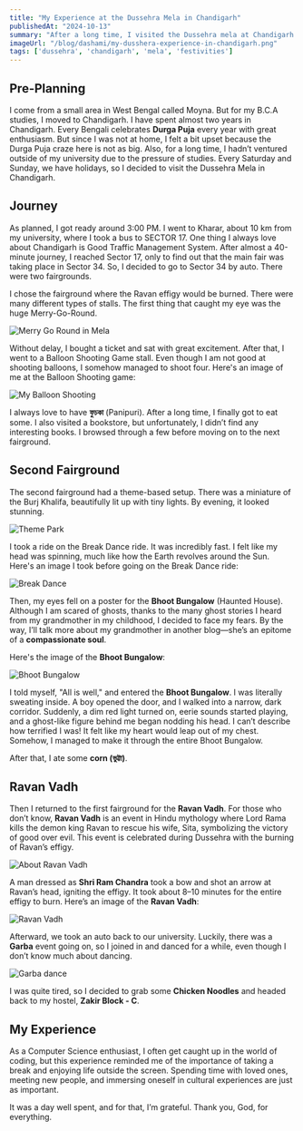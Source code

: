 ```yaml
---
title: "My Experience at the Dussehra Mela in Chandigarh"
publishedAt: "2024-10-13"
summary: "After a long time, I visited the Dussehra mela at Chandigarh's Sector 17 & 34, and it was an adventurous and fun-filled experience with a variety of activities and festivities."
imageUrl: "/blog/dashami/my-dusshera-experience-in-chandigarh.png"
tags: ['dussehra', 'chandigarh', 'mela', 'festivities']
---
```


## Pre-Planning
I come from a small area in West Bengal called Moyna. But for my B.C.A studies, I moved to Chandigarh. I have spent almost two years in Chandigarh. Every Bengali celebrates **Durga Puja** every year with great enthusiasm. But since I was not at home, I felt a bit upset because the Durga Puja craze here is not as big. Also, for a long time, I hadn’t ventured outside of my university due to the pressure of studies. Every Saturday and Sunday, we have holidays, so I decided to visit the Dussehra Mela in Chandigarh.

## Journey
As planned, I got ready around 3:00 PM. I went to Kharar, about 10 km from my university, where I took a bus to SECTOR 17. One thing I always love about Chandigarh is Good Traffic Management System. After almost a 40-minute journey, I reached Sector 17, only to find out that the main fair was taking place in Sector 34. So, I decided to go to Sector 34 by auto. There were two fairgrounds.

I chose the fairground where the Ravan effigy would be burned. There were many different types of stalls. The first thing that caught my eye was the huge Merry-Go-Round.

![Merry Go Round in Mela](/blog/dashami/merry-go-round.jpg "Merry Go Round in Mela")

Without delay, I bought a ticket and sat with great excitement. After that, I went to a Balloon Shooting Game stall. Even though I am not good at shooting balloons, I somehow managed to shoot four. Here's an image of me at the Balloon Shooting game:

![My Balloon Shooting](/blog/dashami/shubhadip-is-shooting.jpg "Balloon Shooting")

I always love to have **ফুচকা** (Panipuri). After a long time, I finally got to eat some. I also visited a bookstore, but unfortunately, I didn’t find any interesting books. I browsed through a few before moving on to the next fairground.

## Second Fairground

The second fairground had a theme-based setup. There was a miniature of the Burj Khalifa, beautifully lit up with tiny lights. By evening, it looked stunning.

![Theme Park](/blog/dashami/theme-park.jpg "Theme Park")

I took a ride on the Break Dance ride. It was incredibly fast. I felt like my head was spinning, much like how the Earth revolves around the Sun. Here's an image I took before going on the Break Dance ride:

![Break Dance](/blog/dashami/shubhadip-in-mela.jpg "Break Dance")

Then, my eyes fell on a poster for the **Bhoot Bungalow** (Haunted House). Although I am scared of ghosts, thanks to the many ghost stories I heard from my grandmother in my childhood, I decided to face my fears. By the way, I’ll talk more about my grandmother in another blog—she’s an epitome of a **compassionate soul**.

Here's the image of the **Bhoot Bungalow**:

![Bhoot Bungalow](/blog/dashami/bhoot-bunglow.jpg "Bhoot Bungalow")

I told myself, "All is well," and entered the **Bhoot Bungalow**. I was literally sweating inside. A boy opened the door, and I walked into a narrow, dark corridor. Suddenly, a dim red light turned on, eerie sounds started playing, and a ghost-like figure behind me began nodding his head. I can’t describe how terrified I was! It felt like my heart would leap out of my chest. Somehow, I managed to make it through the entire Bhoot Bungalow.

After that, I ate some **corn (ভুট্টা)**.

## Ravan Vadh
Then I returned to the first fairground for the **Ravan Vadh**. For those who don’t know, **Ravan Vadh** is an event in Hindu mythology where Lord Rama kills the demon king Ravan to rescue his wife, Sita, symbolizing the victory of good over evil. This event is celebrated during Dussehra with the burning of Ravan’s effigy.

![About Ravan Vadh](/blog/dashami/my-dusshera-experience-in-chandigarh.png "About Ravan Vadh")

A man dressed as **Shri Ram Chandra** took a bow and shot an arrow at Ravan’s head, igniting the effigy. It took about 8–10 minutes for the entire effigy to burn. Here’s an image of the **Ravan Vadh**:

![Ravan Vadh](/blog/dashami/raavan.jpg "Ravan Vadh")

Afterward, we took an auto back to our university. Luckily, there was a **Garba** event going on, so I joined in and danced for a while, even though I don’t know much about dancing. 

![Garba dance](/blog/dashami/garba-in-cu.jpg "Garba dance")

I was quite tired, so I decided to grab some **Chicken Noodles** and headed back to my hostel, **Zakir Block - C**.

## My Experience
As a Computer Science enthusiast, I often get caught up in the world of coding, but this experience reminded me of the importance of taking a break and enjoying life outside the screen. Spending time with loved ones, meeting new people, and immersing oneself in cultural experiences are just as important.

It was a day well spent, and for that, I’m grateful. Thank you, God, for everything.
